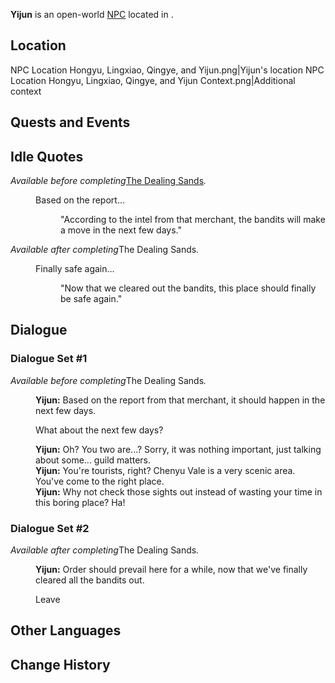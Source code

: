 {{Meta
<!-- Remove this template after adding the missing info -->
|missing_NPC_profile  = yes
}}
{{Character Infobox
|type             = Open-World NPC
|image            = NPC Yijun.png
|realname         = <!-- Optional, if different from in-game name -->
|deceased         = <!-- Past (for deceased prior to events of the game) or free response -->
|region           = Liyue
|location         = Liyue
|affiliation      = Millelith
|title            = 

|ancestry         = <!-- Clan/family -->
|father           = 
|mother           = 
|spouse           = 
|sibling          = 
|child            = 
|relative         = 

|voiceEN          = 
|voiceCN          = 
|voiceJP          = 
|voiceKR          = 
|dialoguereward   = 
}}
'''Yijun''' is an open-world [[NPC]] located in {{Location|Mt. Mingyuan}}.

==Location==
<gallery>
NPC Location Hongyu, Lingxiao, Qingye, and Yijun.png|Yijun's location
NPC Location Hongyu, Lingxiao, Qingye, and Yijun Context.png|Additional context
</gallery>
<!--
==Profile==
Detailed story/lore information goes here.
''(To be added.)''

===Appearance===
Keep appearance section short and concise. Limit to 2 paragraphs with 3-4 sentences each.
''(To be added.)''
-->

==Quests and Events==
{{Quests and Events}}

==Idle Quotes==
''Available before completing ''[[The Dealing Sands]]''.''
{{Dialogue Start}}
: {{DIcon|Idle}} Based on the report...
:: {{A|VO Yijun 01.ogg}} "According to the intel from that merchant, the bandits will make a move in the next few days."
{{Dialogue End}}

''Available after completing ''The Dealing Sands''.''
{{Dialogue Start}}
: {{DIcon|Idle}} Finally safe again...
:: {{A|VO Yijun 02.ogg}} "Now that we cleared out the bandits, this place should finally be safe again."
{{Dialogue End}}

==Dialogue==
===Dialogue Set #1===
''Available before completing ''The Dealing Sands''.''
{{Dialogue Start}}
:'''Yijun:''' Based on the report from that merchant, it should happen in the next few days.
:{{DIcon}} What about the next few days?
:'''Yijun:''' Oh? You two are...? Sorry, it was nothing important, just talking about some... guild matters.
:'''Yijun:''' You're tourists, right? Chenyu Vale is a very scenic area. You've come to the right place.
:'''Yijun:''' Why not check those sights out instead of wasting your time in this boring place? Ha!
{{Dialogue End}}

===Dialogue Set #2===
''Available after completing ''The Dealing Sands''.''
{{Dialogue Start}}
:'''Yijun:''' Order should prevail here for a while, now that we've finally cleared all the bandits out.
:{{DIcon}} Leave
{{Dialogue End}}
<!--
==Event Dialogue==
===Event Name===
{{Dialogue Start}}
:'''Yijun:'''
{{Dialogue End}}
-->
==Other Languages==
{{Other Languages|default_hidden=1
|en      = Yijun
|zhs     = 毅钧
|zhs_rm  = Yìjūn
|zht     = 毅鈞
|zht_rm  = Yìjūn
|ja      = 毅鈞
|ja_rm   = Gikin{{Assumed}}
|ko      = {{tt|의균|毅鈞}}
|es      = Yijun
|fr      = Yijun
|ru      = И Цзюнь
|th      = Yijun
|vi      = Yijun
|de      = Yijun
|id      = Yijun
|pt      = Yijun
|tr      = Yijun
|it      = Yijun
}}

==Change History==
{{Change History|4.4}}
<!--
==References==
{{Reflist}}
-->
